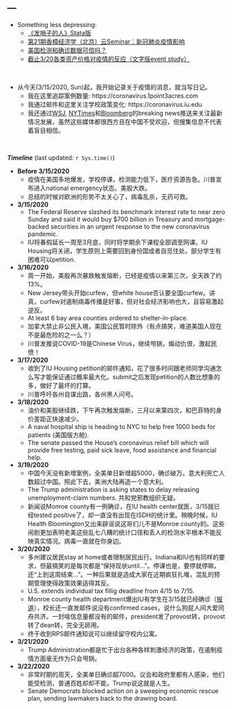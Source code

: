---
---

<link rel="stylesheet" href="style.css" type="text/css">

* Something less depressing:
  + [《发哨子的人》Stata版](https://mp.weixin.qq.com/s/OQgZZ0hOFPNC8-dHlE0jKw)
  + [第21期香樟经济学（北京）云Seminar：新冠肺炎疫情影响](https://mp.weixin.qq.com/s/uHiyYJdIzwF9e5omYPIDCQ)
  + [美国检测和确诊数据可信吗？](https://mp.weixin.qq.com/s/fqQ-YIdqBZ9klaos2MOQtg)
  + [截止3/20各类资产价格对疫情的反应（文字版event study）](https://mp.weixin.qq.com/s/TEhY3rPWEonPX0gByA-QhQ)

&nbsp;  

* 从今天(3/15/2020, Sun)起，我开始记录关于疫情的消息，就当写日记。
  + 我在这里追踪案例数量: https://coronavirus.1point3acres.com
  + 我通过邮件和这里关注学校政策变化: https://coronavirus.iu.edu
  + 我还通过[WSJ](https://www.wsj.com), [NYTimes](https://www.nytimes.com)和[Bloomberg](https://www.bloomberg.com)的breaking news推送来关注最新情况发展，虽然这些媒体都很西方且在中国不受欢迎，但搜集信息不代表着盲目相信。

&nbsp; 
  
***Timeline*** (last updated: `r Sys.time()`)

* **Before 3/15/2020**
  + 疫情在美国多地爆发，学校停课，检测能力低下，医疗资源告急。川普宣布进入national emergency状态。美股大跌。
  + 总结的时候对欧洲的形势不太关心了，病毒乱杀，无药可救。
  
* **3/15/2020**
  + The Federal Reserve slashed its benchmark interest rate to near zero Sunday and said it would buy $700 billion in Treasury and mortgage-backed securities in an urgent response to the new coronavirus pandemic. 
  + IU将春假延长一周至3月底，同时将学期余下课程全部调至网课。IU Housing将关闭，学生原则上需要回到身份国或者自觅住处。部分学生有困难可以petition.
  
* **3/16/2020**
  + 周一开始，美股再次暴跌触发熔断，已经是疫情以来第三次，全天跌了约13%。
  + New Jersey带头开始curfew，但white house否认要全国curfew。讲真，curfew对遏制病毒传播是好事，但对社会经济影响也大，且容易激起逆反。
  + At least 6 bay area counties ordered to shelter-in-place.
  + 加拿大禁止非公民入境，美国公民暂时除外（有点搞笑，难道美国人现在不是最危险的之一么？）
  + 川普发推说COVID-19是Chinese Virus，继续甩锅，煽动仇恨，激起民愤！
  
* **3/17/2020**
  + 收到了IU Housing petition的邮件通知，花了很多时间跟老师同学沟通怎么写才能保证通过概率最大化。submit之后发现petition的人数比想象的多，做好了最坏的打算。
  + 川普呼吁各州自谋出路，各州黑人问号。

* **3/18/2020**
  + 油价和美股继续跌，下午再次触发熔断，三月以来第四次，和巴菲特的身价差距正快速减少。
  + A naval hospital ship is heading to NYC to help free 1000 beds for patients (美国版方舱).
  + The senate passed the House's coronavirus relief bill which will provide free testing, paid sick leave, food assistance and financial help.

* **3/19/2020**
  + 中国今天没有新增案例，全美单日新增超5000，确诊破万。意大利死亡人数超过中国。照此下去，美洲大陆再造一个意大利。
  + The Trump administration is asking states to delay releasing unemployment-claim numbers. 共和党邪教组织无疑。
  + 新闻说Monroe county有一例确诊，在IU health center就医，3/15就已经tested positive了，却一直没有出现在ISDH的统计里。稍晚时候，IU Health Bloomington又出来辟谣说这哥们儿不是Monroe county的。这些闹剧更加表明老美这些乱七八糟的统计口径和丢人的检测水平根本不能反映真实情况。病毒一直就在你身边。

* **3/20/2020**
  + 多州建议居民stay at home或者限制居民出行。Indiana和IU也有同样的要求，但最搞笑的是每次都是“保持现状until...”。停课也是，要停就停嘛，还“上到这周结束...”。一种后果就是造成大家在近期疯狂扎堆，混乱的预期管理使得政策效果适得其反。
  + U.S. extends individual tax fillig deadline from 4/15 to 7/15.
  + Monroe county health department爆出IU有学生在3/15就已经确诊（[报道](https://news.iu.edu/stories/2020/03/iu/releases/20-student-tests-positive-for-covid-19-coronavirus.html)），校长还一直发邮件说没有confirmed cases，说什么狗屁人间大爱同舟共济。一封啥信息量都没有的邮件，president发了provost转，provost转了dean转，完全无卵用。
  + 终于收到RPS邮件通知说可以继续留守校内公寓。
  
* **3/21/2020**
  + Trump Administration都是忙于出台各种各样刺激经济的政策，在遏制疫情方面毫无作为只会甩锅。
  
* **3/22/2020**
  + 非常时期的周天，全美单日确诊超7000。议会和政府里都有人感染，他们能受检测，普通百姓却却不能，Trump说这就是人生。
  + Senate Democrats blocked action on a sweeping economic rescue plan, sending lawmakers back to the drawing board.